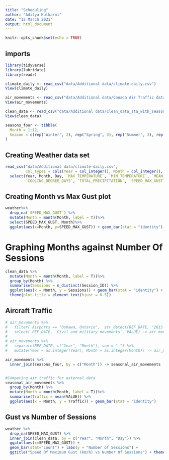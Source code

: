 ---
title: "Scheduling"
author: "Aditya Kulkarni"
date: "12 March 2021"
output: html_document
---

```{r setup, include=FALSE}
knitr::opts_chunk$set(echo = TRUE)
```

## imports
```{r}
library(tidyverse)
library(lubridate)
library(readr)

climate_daily <- read_csv("data/Additional data/climate-daily.csv")
View(climate_daily)

air_movements <- read_csv("data/Additional data/Canada Air Traffic data.csv")
View(air_movements)

clean_data <- read_csv("data/Additional data/clean_data_sta_with_season.csv")
View(clean_data)

seasons_four <- tibble(
  Month = 1:12,
  Season = c(rep("Winter", 2), rep("Spring", 3), rep("Summer", 3), rep("Fall", 3), "Winter")
)
```

## Creating Weather data set

```{r echo=FALSE, cache=FALSE, results=FALSE, warning=FALSE, comment=FALSE}
read_csv("data/Additional data/climate-daily.csv", 
         col_types = cols(Year = col_integer(), Month = col_integer(), Day = col_integer())) %>% 
  select(Year, Month, Day, `MAX_TEMPERATURE`, `MIN_TEMPERATURE`, `MEAN_TEMPERATURE`, `HEATING_DEGREE_DAYS`,
         `COOLING_DEGREE_DAYS`, `TOTAL_PRECIPITATION`, `SPEED_MAX_GUST`) -> weather
```

## Creating Month vs Max Gust plot
```{r echo=FALSE, cache=FALSE, results=FALSE, warning=FALSE, comment=FALSE}
weather%>%
  drop_na(`SPEED_MAX_GUST`) %>%
  mutate(Month = month(Month, label = T))%>%
  select(SPEED_MAX_GUST, Month)%>%
  ggplot(aes(x=Month, y=SPEED_MAX_GUST)) + geom_bar(stat = "identity")

```


# Graphing Months against Number Of Sessions
```{r echo=FALSE, cache=FALSE, results=FALSE, warning=FALSE, comment=FALSE}
clean_data %>% 
  mutate(Month = month(Month, label = T))%>%
  group_by(Month) %>% 
  summarise(Sessions = n_distinct(Session_ID)) %>% 
  ggplot(aes(x = Month, y = Sessions)) + geom_bar(stat = "identity") + ggtitle("Months vs Total Number Of Sessions") + 
  theme(plot.title = element_text(hjust = 0.5))
```
## Aircraft Traffic
```{r echo=FALSE, cache=FALSE, results=FALSE, warning=FALSE, comment=FALSE}
# air_movements %>%
#   filter( Airports == "Oshawa, Ontario",  str_detect(REF_DATE, "2015|2016|2017|2018|2019|2020") ) %>%
#   select( REF_DATE, `Civil and military movements`, VALUE) -> air_movements
# 
# air_movements %>%
#   separate(REF_DATE, c("Year", "Month"), sep = "-") %>%
#   mutate(Year = as.integer(Year), Month = as.integer(Month)) -> air_movements

air_movements %>%
  inner_join(seasons_four, by = c("Month")) -> seasonal_air_movements


#Comparing air traffic for external data
seasonal_air_movements %>% 
  group_by(Month) %>%
  mutate(Month = month(Month, label = T))%>%
  summarise(Traffic = mean(VALUE)) %>%
  ggplot(aes(x = Month, y = Traffic)) + geom_bar(stat = "identity")
```
## Gust vs Number of Sessions
``` {r, echo=FALSE, warnings=FALSE, cache=FALSE, results=FALSE, comment=FALSE, fig.height = 4}
weather %>% 
  drop_na(SPEED_MAX_GUST) %>% 
  inner_join(clean_data, by = c("Year", "Month", "Day")) %>%
  ggplot(aes(x=SPEED_MAX_GUST)) + 
  geom_bar(stat="count") + labs(y = "Number of Sessions") +
  ggtitle("Speed Of Maximum Gust (km/h) vs Number Of Sessions") + theme(plot.title = element_text(hjust = 0.5))

```
